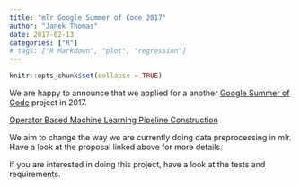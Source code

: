 ```yaml
---
title: "mlr Google Summer of Code 2017"
author: "Janek Thomas"
date: 2017-02-13
categories: ["R"]
# tags: ["R Markdown", "plot", "regression"]
---
```


```r
knitr::opts_chunk$set(collapse = TRUE)
```

We are happy to announce that we applied for a another [Google Summer of Code](https://developers.google.com/open-source/gsoc/) project in 2017.

[Operator Based Machine Learning Pipeline Construction](https://github.com/rstats-gsoc/gsoc2017/wiki/Operator-Based-Machine-Learning-Pipeline-Construction)

We aim to change the way we are currently doing data preprocessing in mlr. Have a look at the proposal linked above for more details.

If you are interested in doing this project, have a look at the tests and requirements.
